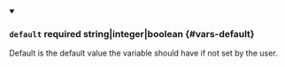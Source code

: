 
<details className="config-field" data-expandable="false" open>
<summary>

### `default` <span className="config-field-required" data-required="false">required</span> <span className="config-field-type">string|integer|boolean</span> <span className="config-field-default"></span> <span className="config-field-enum"></span> {#vars-default}

Default is the default value the variable should have if not set by the user.

</summary>



</details>

